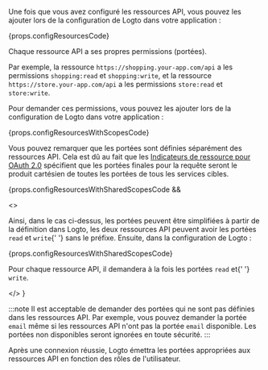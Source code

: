 Une fois que vous avez configuré les ressources API, vous pouvez les ajouter lors de la configuration de Logto dans votre application :

{props.configResourcesCode}

Chaque ressource API a ses propres permissions (portées).

Par exemple, la ressource `https://shopping.your-app.com/api` a les permissions `shopping:read` et `shopping:write`, et la ressource `https://store.your-app.com/api` a les permissions `store:read` et `store:write`.

Pour demander ces permissions, vous pouvez les ajouter lors de la configuration de Logto dans votre application :

{props.configResourcesWithScopesCode}

Vous pouvez remarquer que les portées sont définies séparément des ressources API. Cela est dû au fait que les [Indicateurs de ressource pour OAuth 2.0](https://www.rfc-editor.org/rfc/rfc8707.html) spécifient que les portées finales pour la requête seront le produit cartésien de toutes les portées de tous les services cibles.

{props.configResourcesWithSharedScopesCode &&

<>

<p>
  Ainsi, dans le cas ci-dessus, les portées peuvent être simplifiées à partir de la définition dans
  Logto, les deux ressources API peuvent avoir les portées <code>read</code> et <code>write</code>{' '}
  sans le préfixe. Ensuite, dans la configuration de Logto :
</p>

{props.configResourcesWithSharedScopesCode}

<p>
  Pour chaque ressource API, il demandera à la fois les portées <code>read</code> et{' '}
  <code>write</code>.
</p>

</>
}

:::note
Il est acceptable de demander des portées qui ne sont pas définies dans les ressources API. Par exemple, vous pouvez demander la portée `email` même si les ressources API n'ont pas la portée `email` disponible. Les portées non disponibles seront ignorées en toute sécurité.
:::

Après une connexion réussie, Logto émettra les portées appropriées aux ressources API en fonction des rôles de l'utilisateur.
